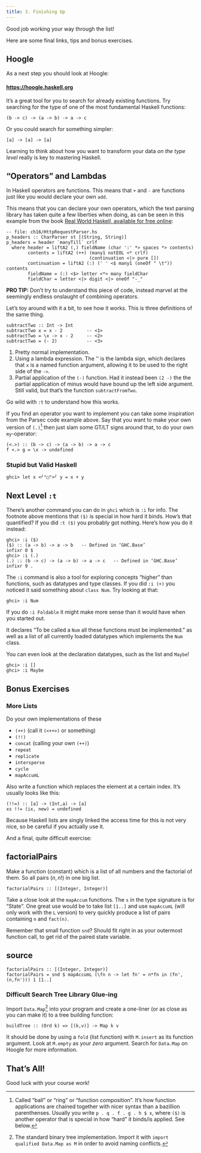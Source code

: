 ```yaml
---
title: 3. Finishing Up
---
```


Good job working your way through the list!

Here are some final links, tips and bonus exercises.

## Hoogle

As a next step you should look at Hoogle:

#### <https://hoogle.haskell.org>

It's a great tool for you to search for already existing functions.
Try searching for the type of one of the most fundamental Haskell functions:

```.haskell
(b -> c) -> (a -> b) -> a -> c
```

Or you could search for something simpler:
```.haskell
[a] -> [a] -> [a]
```

Learning to think about how you want to transform your data *on the type level* really is key to mastering Haskell.









## "Operators" and Lambdas

In Haskell operators are functions.
This means that `+` and `-` are functions just like you would declare your own `add`.

This means that you can declare your own operators, which the text parsing library has taken quite a few liberties when doing, as can be seen in this example from the book [Real World Haskell, available for free online](https://book.realworldhaskell.org/read/using-parsec.html):

```.haskell
-- file: ch16/HttpRequestParser.hs
p_headers :: CharParser st [(String, String)]
p_headers = header `manyTill` crlf
  where header = liftA2 (,) fieldName (char ':' *> spaces *> contents)
        contents = liftA2 (++) (many1 notEOL <* crlf)
                               (continuation <|> pure [])
        continuation = liftA2 (:) (' ' <$ many1 (oneOf " \t")) contents
        fieldName = (:) <$> letter <*> many fieldChar
        fieldChar = letter <|> digit <|> oneOf "-_"
```
:::{.column-margin}
**PRO TIP:** Don't try to understand this piece of code, instead marvel at the seemingly endless onslaught of combining operators.
:::


Let's toy around with it a bit, to see how it works.
This is three definitions of the same thing.
```.haskell
subtractTwo :: Int -> Int
subtractTwo x = x - 2         -- <1>
subtractTwo = \x -> x - 2     -- <2>
subtractTwo = (- 2)           -- <3>
```
1. Pretty normal implementation.
2. Using a lambda expression. The '\' is the lambda sign, which declares that `x` is a named function argument, allowing it to be used to the right side of the `->`.
3. Partial application of the `(-)` function. Had it instead been `(2 -)` the the partial application of minus would have bound up the left side argument. Still valid, but that's the function `subtractFromTwo`.

Go wild with `:t` to understand how this works.

If you find an operator you want to implement you can take some inspiration from the Parsec code example above.
Say that you want to make your own version of `(.)`^[Called "ball" or "ring" or "function composition". It's how function applications are chained together with nicer syntax than a bazillion parenthenses. Usually you write `p . q . f . g . h $ x`, where `($)` is another operator that is special in how "hard" it binds/is applied. See below.] then just slam some GT/LT signs around that, to do your own `my`-operator:

```.haskell
(<.>) :: (b -> c) -> (a -> b) -> a -> c
f <.> g = \x -> undefined
```

### Stupid but Valid Haskell

```.haskell
ghci> let x <╯°□°>╯ y = x + y
```







## Next Level `:t`

There's another command you can do in `ghci` which is `:i` for info.
The footnote above mentions that `($)` is special in how hard it binds.
How's that quantified?
If you did `:t ($)` you probably got nothing.
Here's how you do it instead:

```.haskell
ghci> :i ($)
($) :: (a -> b) -> a -> b 	-- Defined in ‘GHC.Base’
infixr 0 $
ghci> :i (.)
(.) :: (b -> c) -> (a -> b) -> a -> c 	-- Defined in ‘GHC.Base’
infixr 9 .
```

The `:i` command is also a tool for exploring concepts "higher" than functions, such as datatypes and type classes.
If you did `:i (+)` you noticed it said something about `class Num`.
Try looking at that:

```.haskell
ghci> :i Num
```
:::{.column-margin}
If you do `:i Foldable` it might make more sense than it would have when you started out.
:::

It declares "To be called a `Num` all these functions must be implemented." as well as a list of all currently loaded datatypes which implements the `Num` class.

You can even look at the declaration datatypes, such as the list and `Maybe`!

```.haskell
ghci> :i []
ghci> :i Maybe
```











## Bonus Exercises

### More Lists

Do your own implementations of these

  * `(++)` (call it `(<++>)` or something)
  * `(!!)`
  * `concat` (calling your own `(++)`)
  * `repeat`
  * `replicate`
  * `intersperse`
  * `cycle`
  * `mapAccumL`

Also write a function which replaces the element at a certain index.
It's usually looks like this:
```.haskell
(!!=) :: [a] -> (Int,a) -> [a]
xs !!= (ix, new) = undefined
```

Because Haskell lists are singly linked the access time for this is not very nice, so be careful if you actually use it.

And a final, quite difficult exercise:

:::{.panel-tabset}
## factorialPairs
Make a function (constant) which is a list of all numbers and the factorial of them.
So all pairs $(n, n!)$ in one big list.
```.haskell
factorialPairs :: [(Integer, Integer)]
```

Take a close look at the `mapAccum` functions.
The `s` in the type signature is for "State".
One great use would be to take list `[1..]` and use `mapAccumL` (will only work with the `L` version) to very quickly produce a list of pairs containing `n` and `fact(n)`.

Remember that small function `snd`? Should fit right in as your outermost function call, to get rid of the paired state variable.

## source
```.haskell
factorialPairs :: [(Integer, Integer)]
factorialPairs = snd $ mapAccumL (\fn n -> let fn' = n*fn in (fn', (n,fn'))) 1 [1..]
```
:::




### Difficult Search Tree Library Glue-ing

Import `Data.Map`^[The standard binary tree implementation. Import it with `import qualified Data.Map as M` in order to avoid naming conflicts.] into your program and create a one-liner (or as close as you can make it) to a tree building function:

```.haskell
buildTree :: (Ord k) => [(k,v)] -> Map k v
```

It should be done by using a `fold` (list function) with `M.insert` as its function argument.
Look at `M.empty` as your *zero* argument.
Search for `Data.Map` on Hoogle for more information.




## That's All!

Good luck with your course work!
